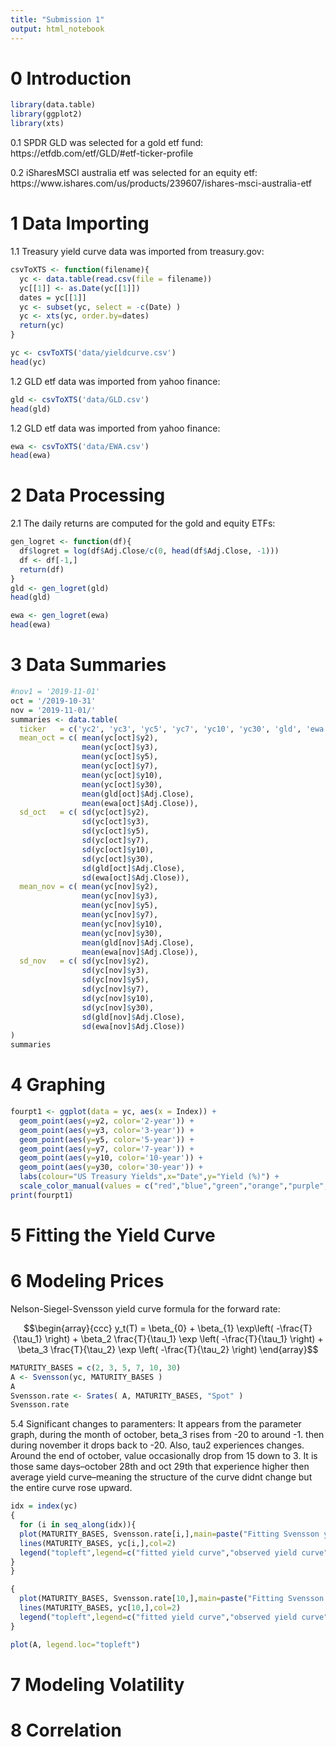 ```yaml
---
title: "Submission 1"
output: html_notebook
---
```


# 0 Introduction

```r
library(data.table)
library(ggplot2)
library(xts)
```

0.1 SPDR GLD was selected for a gold etf fund: https://etfdb.com/etf/GLD/#etf-ticker-profile

0.2 iSharesMSCI australia etf was selected for an equity etf: https://www.ishares.com/us/products/239607/ishares-msci-australia-etf


# 1 Data Importing
1.1 Treasury yield curve data was imported from treasury.gov:

```r
csvToXTS <- function(filename){
  yc <- data.table(read.csv(file = filename))
  yc[[1]] <- as.Date(yc[[1]])
  dates = yc[[1]]
  yc <- subset(yc, select = -c(Date) )
  yc <- xts(yc, order.by=dates)
  return(yc)
}

yc <- csvToXTS('data/yieldcurve.csv')
head(yc)
```

1.2 GLD etf data was imported from yahoo finance:

```r
gld <- csvToXTS('data/GLD.csv')
head(gld)
```

1.2 GLD etf data was imported from yahoo finance:

```r
ewa <- csvToXTS('data/EWA.csv')
head(ewa)
```



# 2 Data Processing

2.1 The daily returns are computed for the gold and equity ETFs:
```r

gen_logret <- function(df){
  df$logret = log(df$Adj.Close/c(0, head(df$Adj.Close, -1)))
  df <- df[-1,]
  return(df)
}
gld <- gen_logret(gld)
head(gld)

ewa <- gen_logret(ewa)
head(ewa)

```


# 3 Data Summaries
```r
#nov1 = '2019-11-01'
oct = '/2019-10-31'
nov = '2019-11-01/'
summaries <- data.table(
  ticker   = c('yc2', 'yc3', 'yc5', 'yc7', 'yc10', 'yc30', 'gld', 'ewa'),
  mean_oct = c( mean(yc[oct]$y2), 
                mean(yc[oct]$y3), 
                mean(yc[oct]$y5), 
                mean(yc[oct]$y7), 
                mean(yc[oct]$y10), 
                mean(yc[oct]$y30), 
                mean(gld[oct]$Adj.Close), 
                mean(ewa[oct]$Adj.Close)),
  sd_oct   = c( sd(yc[oct]$y2),
                sd(yc[oct]$y3),
                sd(yc[oct]$y5),
                sd(yc[oct]$y7),
                sd(yc[oct]$y10),
                sd(yc[oct]$y30),
                sd(gld[oct]$Adj.Close),
                sd(ewa[oct]$Adj.Close)),
  mean_nov = c( mean(yc[nov]$y2),
                mean(yc[nov]$y3),
                mean(yc[nov]$y5),
                mean(yc[nov]$y7),
                mean(yc[nov]$y10),
                mean(yc[nov]$y30),
                mean(gld[nov]$Adj.Close),
                mean(ewa[nov]$Adj.Close)),
  sd_nov   = c( sd(yc[nov]$y2),
                sd(yc[nov]$y3),
                sd(yc[nov]$y5),
                sd(yc[nov]$y7),
                sd(yc[nov]$y10),
                sd(yc[nov]$y30),
                sd(gld[nov]$Adj.Close),
                sd(ewa[nov]$Adj.Close))
) 
summaries
```

# 4 Graphing
```r
fourpt1 <- ggplot(data = yc, aes(x = Index)) + 
  geom_point(aes(y=y2, color='2-year')) +
  geom_point(aes(y=y3, color='3-year')) +
  geom_point(aes(y=y5, color='5-year')) +
  geom_point(aes(y=y7, color='7-year')) +
  geom_point(aes(y=y10, color='10-year')) +
  geom_point(aes(y=y30, color='30-year')) +
  labs(colour="US Treasury Yields",x="Date",y="Yield (%)") +
  scale_color_manual(values = c("red","blue","green","orange","purple","brown"))
print(fourpt1)
```

# 5 Fitting the Yield Curve


# 6 Modeling Prices

Nelson-Siegel-Svensson yield curve formula for the forward rate:

$$\begin{array}{ccc}
y_t(T) = \beta_{0} + \beta_{1} \exp\left( -\frac{T}{\tau_1} \right) + \beta_2
\frac{T}{\tau_1} \exp \left( -\frac{T}{\tau_1} \right) + \beta_3
\frac{T}{\tau_2} \exp \left( -\frac{T}{\tau_2} \right)
\end{array}$$


```r
MATURITY_BASES = c(2, 3, 5, 7, 10, 30)
A <- Svensson(yc, MATURITY_BASES )
A
Svensson.rate <- Srates( A, MATURITY_BASES, "Spot" )
Svensson.rate
```
5.4 Significant changes to paramenters:
It appears from the parameter graph, during the month of october, beta_3 rises from -20 to around -1. then during november it drops back to -20. Also, tau2 experiences changes. Around the end of october, value occasionally drop from 15 down to 3. It is those same days--october 28th and oct 29th that experience higher then average yield curve--meaning the structure of the curve didnt change but the entire curve rose upward.

```r
idx = index(yc)
{
  for (i in seq_along(idx)){
  plot(MATURITY_BASES, Svensson.rate[i,],main=paste("Fitting Svensson yield curve", idx[i]),xlab=c("Pillars in years"), type="l", col=3, ylim=range(1.3:2.5))
  lines(MATURITY_BASES, yc[i,],col=2)
  legend("topleft",legend=c("fitted yield curve","observed yield curve"),col=c(3,2),lty=1)
}
} 

{
  plot(MATURITY_BASES, Svensson.rate[10,],main=paste("Fitting Svensson yield curve", idx[10]),xlab=c("Pillars in years"), type="l", col=3, ylim=range(1.3:2.5))
  lines(MATURITY_BASES, yc[10,],col=2)
  legend("topleft",legend=c("fitted yield curve","observed yield curve"),col=c(3,2),lty=1)
}

plot(A, legend.loc="topleft")

```
# 7 Modeling Volatility


# 8 Correlation


